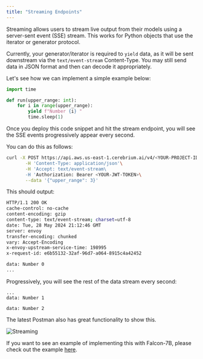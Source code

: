 ```yaml
---
title: "Streaming Endpoints"
---
```


Streaming allows users to stream live output from their models using a server-sent event (SSE) stream.
This works for Python objects that use the iterator or generator protocol.

Currently, your generator/iterator is required to `yield` data, as it will be sent downstream via the `text/event-stream` Content-Type.
You may still send data in JSON format and then can decode it appropriately.

Let's see how we can implement a simple example below:

```python
import time

def run(upper_range: int):
    for i in range(upper_range):
        yield f"Number {i} "
        time.sleep(1)
```

Once you deploy this code snippet and hit the stream endpoint, you will see the SSE events progressively appear every second.

You can do this as follows:

```bash
curl -X POST https://api.aws.us-east-1.cerebrium.ai/v4/<YOUR-PROJECT-ID>/2-streaming-endpoint/run \
       -H 'Content-Type: application/json'\
       -H 'Accept: text/event-stream\
       -H 'Authorization: Bearer <YOUR-JWT-TOKEN>\
       --data '{"upper_range": 3}'
```

This should output:

```bash
HTTP/1.1 200 OK
cache-control: no-cache
content-encoding: gzip
content-type: text/event-stream; charset=utf-8
date: Tue, 28 May 2024 21:12:46 GMT
server: envoy
transfer-encoding: chunked
vary: Accept-Encoding
x-envoy-upstream-service-time: 198995
x-request-id: e6b55132-32af-96d7-a064-8915c4a42452

data: Number 0
...
```

Progressively, you will see the rest of the data stream every second:

```
...
data: Number 1

data: Number 2
```

The latest Postman also has great functionality to show this.

![Streaming](/images/cortex/streaming-postman.png)

If you want to see an example of implementing this with Falcon-7B, please check out the example [here](https://github.com/CerebriumAI/examples/tree/master/5-large-language-models/2-streaming-endpoint).
